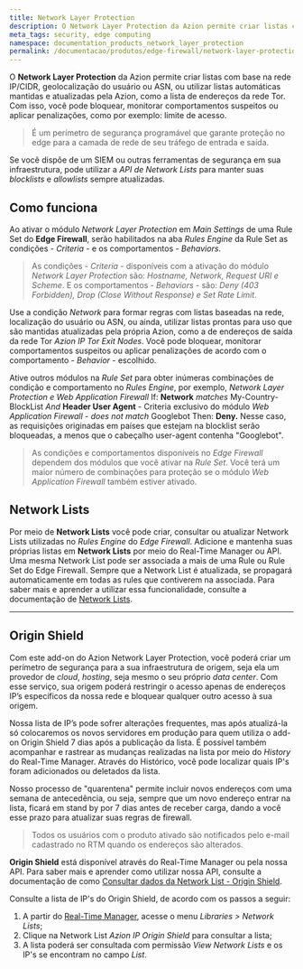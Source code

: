 ```yaml
---
title: Network Layer Protection
description: O Network Layer Protection da Azion permite criar listas com base na rede (IP/CIDR).
meta_tags: security, edge computing
namespace: documentation_products_network_layer_protection
permalink: /documentacao/produtos/edge-firewall/network-layer-protection/
---
```


O **Network Layer Protection** da Azion permite criar listas com base na rede IP/CIDR, geolocalização do usuário ou ASN, ou utilizar listas automáticas mantidas e atualizadas pela Azion, como a lista de endereços da rede Tor. Com isso, você pode bloquear, monitorar comportamentos suspeitos ou aplicar penalizações, como por exemplo: limite de acesso.

> É um perímetro de segurança programável que garante proteção no edge para a camada de rede de seu tráfego de entrada e saída.

Se você dispõe de um SIEM ou outras ferramentas de segurança em sua infraestrutura, pode utilizar a _API de Network Lists_ para manter suas _blocklists_ e _allowlists_ sempre atualizadas.


## Como funciona

Ao ativar o módulo _Network Layer Protection_ em _Main Settings_ de uma Rule Set do **Edge Firewall**, serão habilitados na aba _Rules Engine_ da Rule Set as condições - _Criteria_ - e os comportamentos - _Behaviors_.

> As condições - _Criteria_ - disponíveis com a ativação do módulo _Network Layer Protection_ são: _Hostname, Network, Request URI e Scheme_. E os comportamentos - _Behaviors_ - são: _Deny (403 Forbidden), Drop (Close Without Response) e Set Rate Limit_.

Use a condição _Network_ para formar regras com listas baseadas na rede, localização do usuário ou ASN, ou ainda, utilizar listas prontas para uso que são mantidas atualizadas pela própria Azion, como a de endereços de saída da rede Tor _Azion IP Tor Exit Nodes_. Você pode bloquear, monitorar comportamentos suspeitos ou aplicar penalizações de acordo com o comportamento - _Behavior_ - escolhido.

Ative outros módulos na _Rule Set_ para obter inúmeras combinações de condição e comportamento no _Rules Engine_, por exemplo, _Network Layer Protection e Web Application Firewall_ If: **Network** _matches_ My-Country-BlockList _And_ **Header User Agent** - Criteria exclusivo do módulo _Web Application Firewall_ - _does not match_ Googlebot Then: **Deny.** Nesse caso, as requisições originadas em países que estejam na blocklist serão bloqueadas, a menos que o cabeçalho user-agent contenha "Googlebot".

> As condições e comportamentos disponíveis no _Edge Firewall_ dependem dos módulos que você ativar na _Rule Set_. Você terá um maior número de combinações para proteção se o módulo _Web Application Firewall_ também estiver ativado.


## Network Lists

Por meio de **Network Lists** você pode criar, consultar ou atualizar Network Lists utilizadas no _Rules Engine_ do _Edge Firewall_. Adicione e mantenha suas próprias listas em **Network Lists** por meio do Real-Time Manager ou API. Uma mesma Network List pode ser associada a mais de uma Rule ou Rule Set do Edge Firewall. Sempre que a Network List é atualizada, se propagará automaticamente em todas as rules que contiverem na associada. Para saber mais e aprender a utilizar essa funcionalidade, consulte a documentação de [Network Lists](/pt-br/documentacao/produtos/edge-firewall/network-layer-protection/network-lists/).

***

## Origin Shield

Com este add-on do Azion Network Layer Protection, você poderá criar um perímetro de segurança para a sua infraestrutura de origem, seja ela um provedor de _cloud_, _hosting_, seja mesmo o seu próprio _data center_. Com esse serviço, sua origem poderá restringir o acesso apenas de endereços IP’s específicos da nossa rede e bloquear qualquer outro acesso à sua origem.

Nossa lista de IP’s pode sofrer alterações frequentes, mas após atualizá-la só colocaremos os novos servidores em produção para quem utiliza o add-on Origin Shield 7 dias após a publicação da lista. É possível também acompanhar e rastrear as mudanças realizadas na lista por meio do _History_ do Real-Time Manager. Através do Histórico, você pode localizar quais IP's foram adicionados ou deletados da lista.

Nosso processo de "quarentena" permite incluir novos endereços com uma semana de antecedência, ou seja, sempre que um novo endereço entrar na lista, ficará em stand by por 7 dias antes de receber carga, dando a você esse prazo para atualizar suas regras de firewall.

> Todos os usuários com o produto ativado são notificados pelo e-mail cadastrado no RTM quando os endereços são alterados.

**Origin Shield** está disponível através do Real-Time Manager ou pela nossa API. Para saber mais e aprender como utilizar nossa API, consulte a documentação de como [Consultar dados da Network List - Origin Shield](/pt-br/documentacao/produtos/api/v3/network-lists/#consultar-dados-origin-shield).

Consulte a lista de IP's do Origin Shield, de acordo com os passos a seguir:

1. A partir do [Real-Time Manager](https://manager.azion.com/), acesse o menu _Libraries > Network Lists_;
2. Clique na Network List _Azion IP Origin Shield_ para consultar a lista;
3. A lista poderá ser consultada com permissão _View Network Lists_ e os IP's se encontram no campo _List_.


